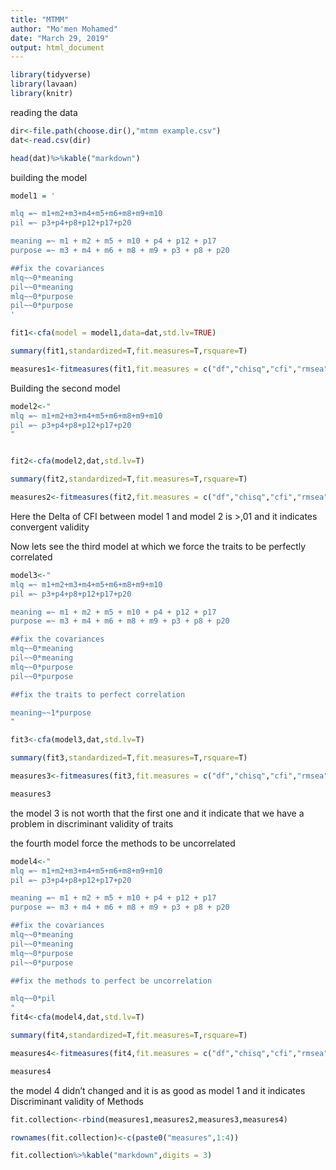 ```yaml
---
title: "MTMM"
author: "Mo'men Mohamed"
date: "March 29, 2019"
output: html_document
---
```


```r
library(tidyverse)
library(lavaan)
library(knitr)
```

reading the data

```r
dir<-file.path(choose.dir(),"mtmm example.csv")
dat<-read.csv(dir)

head(dat)%>%kable("markdown")
```

building the model
```r
model1 = '

mlq =~ m1+m2+m3+m4+m5+m6+m8+m9+m10
pil =~ p3+p4+p8+p12+p17+p20

meaning =~ m1 + m2 + m5 + m10 + p4 + p12 + p17
purpose =~ m3 + m4 + m6 + m8 + m9 + p3 + p8 + p20

##fix the covariances
mlq~~0*meaning
pil~~0*meaning
mlq~~0*purpose
pil~~0*purpose
'

fit1<-cfa(model = model1,data=dat,std.lv=TRUE)

summary(fit1,standardized=T,fit.measures=T,rsquare=T)

measures1<-fitmeasures(fit1,fit.measures = c("df","chisq","cfi","rmsea"))

```


Building the second model 

```r

model2<-"
mlq =~ m1+m2+m3+m4+m5+m6+m8+m9+m10
pil =~ p3+p4+p8+p12+p17+p20
"


fit2<-cfa(model2,dat,std.lv=T)

summary(fit2,standardized=T,fit.measures=T,rsquare=T)

measures2<-fitmeasures(fit2,fit.measures = c("df","chisq","cfi","rmsea"))
```

Here the Delta of CFI between model 1 and model 2 is >,01 and it indicates convergent validity

Now lets see the third model at which we force the traits to be perfectly correlated 

```r

model3<-"
mlq =~ m1+m2+m3+m4+m5+m6+m8+m9+m10
pil =~ p3+p4+p8+p12+p17+p20

meaning =~ m1 + m2 + m5 + m10 + p4 + p12 + p17
purpose =~ m3 + m4 + m6 + m8 + m9 + p3 + p8 + p20

##fix the covariances
mlq~~0*meaning
pil~~0*meaning
mlq~~0*purpose
pil~~0*purpose

##fix the traits to perfect correlation 

meaning~~1*purpose
"

fit3<-cfa(model3,dat,std.lv=T)

summary(fit3,standardized=T,fit.measures=T,rsquare=T)

measures3<-fitmeasures(fit3,fit.measures = c("df","chisq","cfi","rmsea"))

measures3
```

the model 3 is not worth that the first one and it indicate that we have a problem in discriminant validity of traits 

the fourth model force the methods to be uncorrelated 

```r

model4<-"
mlq =~ m1+m2+m3+m4+m5+m6+m8+m9+m10
pil =~ p3+p4+p8+p12+p17+p20

meaning =~ m1 + m2 + m5 + m10 + p4 + p12 + p17
purpose =~ m3 + m4 + m6 + m8 + m9 + p3 + p8 + p20

##fix the covariances
mlq~~0*meaning
pil~~0*meaning
mlq~~0*purpose
pil~~0*purpose

##fix the methods to perfect be uncorrelation 

mlq~~0*pil
"
fit4<-cfa(model4,dat,std.lv=T)

summary(fit4,standardized=T,fit.measures=T,rsquare=T)

measures4<-fitmeasures(fit4,fit.measures = c("df","chisq","cfi","rmsea"))

measures4
```

the model 4 didn't changed and it is as good as model 1 and it indicates Discriminant validity of Methods 

```r
fit.collection<-rbind(measures1,measures2,measures3,measures4)

rownames(fit.collection)<-c(paste0("measures",1:4))

fit.collection%>%kable("markdown",digits = 3)

```